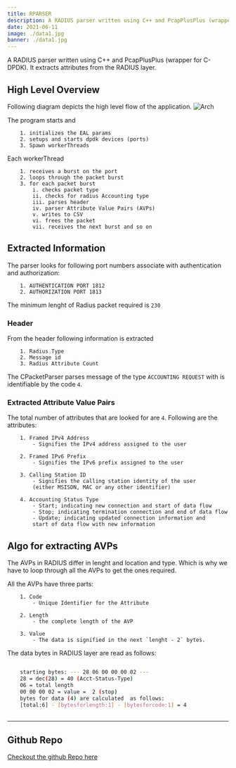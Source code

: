 ```yaml
---
title: RPARSER
description: A RADIUS parser written using C++ and PcapPlusPlus (wrapper for C-DPDK). It extracts attributes from the RADIUS layer.
date: 2021-06-11
image: ./data1.jpg
banner: ./data1.jpg
---
```


A RADIUS parser written using C++ and PcapPlusPlus (wrapper for C-DPDK). 
It extracts attributes from the RADIUS layer.


## High Level Overview

Following diagram depicts the high level flow of the application.
![Arch](https://i.imgur.com/DlxZztN.jpg)

The program starts and 

```
    1. initializes the EAL params
    2. setups and starts dpdk devices (ports)
    3. Spawn workerThreads
```

Each workerThread

```
    1. receives a burst on the port
    2. loops through the packet burst
    3. for each packet burst 
        i. checks packet type
        ii. checks for radius Accounting type
        iii. parses header
        iv. parser Attribute Value Pairs (AVPs)
        v. writes to CSV
        vi. frees the packet
        vii. receives the next burst and so on
```


## Extracted Information

The parser looks for following port numbers associate with authentication 
and authorization:

```
    1. AUTHENTICATION PORT 1812 
    2. AUTHORIZATION PORT 1813
```

The minimum lenght of Radius packet required is `230`


### Header

From the header following information is extracted

```
    1. Radius Type
    2. Message id
    3. Radius Attribute Count
```

The CPacketParser parses message of the type `ACCOUNTING REQUEST` with is
identifiable by the code `4`.

### Extracted Attribute Value Pairs

The total number of attributes that are looked for are `4`. Following are
the attributes:

```
    1. Framed IPv4 Address
        - Signifies the IPv4 address assigned to the user

    2. Framed IPv6 Prefix
        - Signifies the IPv6 prefix assigned to the user

    3. Calling Station ID
        - Signifies the calling station identity of the user 
        (either MSISDN, MAC or any other identifier)

    4. Accounting Status Type
        - Start; indicating new connection and start of data flow
        - Stop; indicating termination connection and end of data flow
        - Update; indicating updated connection information and 
        start of data flow with new information
```

## Algo for extracting AVPs


The AVPs in RADIUS differ in lenght and location and type. Which is why
we have to loop through all the AVPs to get the ones required.

All the AVPs have three parts: 

```
    1. Code
        - Unique Identifier for the Attribute

    2. Length
        - the complete length of the AVP

    3. Value
        - The data is signified in the next `lenght - 2` bytes.
```

The data bytes in RADIUS layer are read as follows:

```bash

    starting bytes: --- 28 06 00 00 00 02 --- 
    28 = dec(28) = 40 (Acct-Status-Type) 
    06 = total length 
    00 00 00 02 = value =  2 (stop) 
    bytes for data (4) are calculated  as follows: 
    [total:6] - [bytesforlength:1] - [bytesforcode:1] = 4  
    
```

---

## Github Repo

[Checkout the github Repo here](https://github.com/IbrahimShahzad/CPacketParser)

